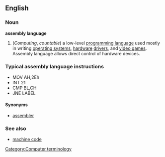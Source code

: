 ==English==
===Noun===
'''assembly language'''

# (''Computing'', ''countable'') a low-level [[programming language]] used mostly in writing [[operating system]]s, [[hardware]] [[drivers]], and [[video game]]s. Assembly language allows direct control of hardware devices.

===Typical assembly language instructions===
*MOV AH,2Eh
*INT 21
*CMP BL,CH
*JNE LABEL

====Synonyms====
*[[assembler]]

===See also===
*[[machine code]]

[[Category:Computer terminology]]